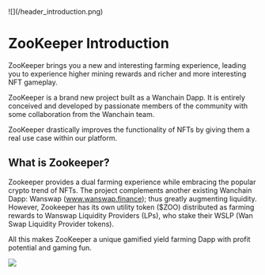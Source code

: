 
<div style={{marginBottom:20}}>
![](/header_introduction.png)
</div>

# ZooKeeper Introduction

ZooKeeper brings you a new and interesting farming experience, leading you to experience higher mining rewards and richer and more interesting NFT gameplay.

ZooKeeper is a brand new project built as a Wanchain Dapp. It is entirely conceived and developed by passionate members of the community with some collaboration from the Wanchain team.

ZooKeeper drastically improves the functionality of NFTs by giving them a real use case within our platform.


## What is Zookeeper?

Zookeeper provides a dual farming experience while embracing the popular crypto trend of NFTs. The project complements another existing Wanchain Dapp: Wanswap (www.wanswap.finance); thus greatly augmenting liquidity. However, Zookeeper has its own utility token ($ZOO) distributed as farming rewards to Wanswap Liquidity Providers (LPs), who stake their WSLP (Wan Swap Liquidity Provider tokens). 

All this makes ZooKeeper a unique gamified yield farming Dapp with profit potential and gaming fun.

![](/footer_introduction.png)


